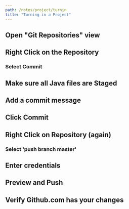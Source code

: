 ```yaml
---
path: /notes/project/turnin
title: "Turning in a Project"
---
```



## Open "Git Repositories" view 

## Right Click on the Repository 

### Select Commit 

## Make sure all Java files are Staged 

## Add a commit message 

## Click Commit 

## Right Click on Repository (again) 

### Select 'push branch master' 

## Enter credentials 

## Preview and Push 

## Verify Github.com has your changes 